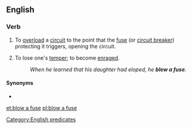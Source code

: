 ==English==

===Verb===
{{en-verb|blows a fuse|blowing a fuse|blew a fuse|blown a fuse}}

# To [[overload]] a [[circuit]] to the point that the [[fuse]] (or [[circuit breaker]]) protecting it triggers, opening the circuit.
# {{lb|en|idiomatic}} To lose one's [[temper]]; to become [[enraged]].
#: ''When he learned that his daughter had eloped, he '''blew a fuse'''.''

====Synonyms====
* {{l|en|blow a gasket}}

[[Category:English predicates]]

[[et:blow a fuse]]
[[pl:blow a fuse]]